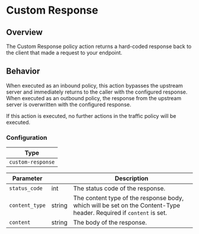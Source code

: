 # Custom Response

## Overview

The Custom Response policy action returns a hard-coded response back to the client that made a request to your endpoint.

## Behavior

When executed as an inbound policy, this action bypasses the upstream server and immediately returns to the caller with
the configured response. When executed as an outbound policy, the response from the upstream server is overwritten with the
configured response.

If this action is executed, no further actions in the traffic policy will be executed.

### Configuration

| Type              |
| ----------------- |
| `custom-response` |

| Parameter      | &nbsp;   | Description                                                                                                        |
| -------------- | ------ | ------------------------------------------------------------------------------------------------------------------ |
| `status_code`  | int    | The status code of the response.                                                                                   |
| `content_type` | string | The content type of the response body, which will be set on the Content-Type header. Required if `content` is set. |
| `content`      | string | The body of the response.                                                                                          |
